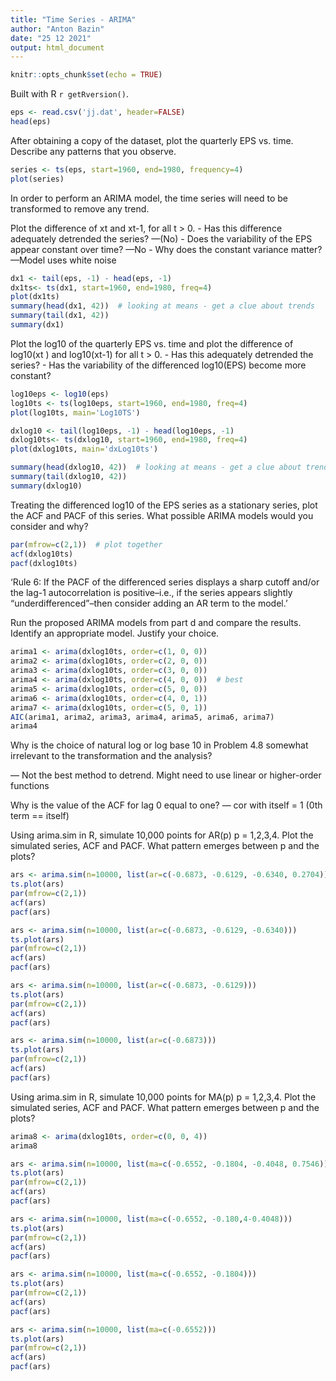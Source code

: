 ```yaml
---
title: "Time Series - ARIMA"
author: "Anton Bazin"
date: "25 12 2021"
output: html_document
---
```


```r
knitr::opts_chunk$set(echo = TRUE)
```

Built with R `r getRversion()`.



```r
eps <- read.csv('jj.dat', header=FALSE)
head(eps)
```
After obtaining a copy of the dataset, plot the quarterly EPS vs. time.  Describe any patterns that you observe.
```r
series <- ts(eps, start=1960, end=1980, frequency=4)
plot(series)
```


In order to perform an ARIMA model, the time series will need to be transformed to remove any trend.

Plot the difference of xt and xt-1, for all t > 0.
- Has this difference adequately detrended the series? ---(No)
- Does the variability of the EPS appear constant over time? ---No
- Why does the constant variance matter? ---Model uses white noise
```r
dx1 <- tail(eps, -1) - head(eps, -1)
dx1ts<- ts(dx1, start=1960, end=1980, freq=4)
plot(dx1ts)
summary(head(dx1, 42))  # looking at means - get a clue about trends
summary(tail(dx1, 42))
summary(dx1)
```



Plot the log10 of the quarterly EPS vs. time and plot the difference of
log10(xt ) and log10(xt-1) for all t > 0.
- Has this adequately detrended the series?
- Has the variability of the differenced log10(EPS) become more constant?  
```r
log10eps <- log10(eps)
log10ts <- ts(log10eps, start=1960, end=1980, freq=4)
plot(log10ts, main='Log10TS')

dxlog10 <- tail(log10eps, -1) - head(log10eps, -1)
dxlog10ts<- ts(dxlog10, start=1960, end=1980, freq=4)
plot(dxlog10ts, main='dxLog10ts')

summary(head(dxlog10, 42))  # looking at means - get a clue about trends
summary(tail(dxlog10, 42))
summary(dxlog10)
```



Treating the differenced log10 of the EPS series as a stationary series,
plot the ACF and PACF of this series.
What possible ARIMA models would you consider and why?
```r
par(mfrow=c(2,1))  # plot together
acf(dxlog10ts)
pacf(dxlog10ts)
```
'Rule 6: If the PACF of the differenced series displays a sharp cutoff and/or
the lag-1 autocorrelation is positive--i.e., 
if the series appears slightly "underdifferenced"--then consider 
adding an AR term to the model.'




Run the proposed ARIMA models from part d and compare the results.
Identify an appropriate model. Justify your choice.   
```r
arima1 <- arima(dxlog10ts, order=c(1, 0, 0))
arima2 <- arima(dxlog10ts, order=c(2, 0, 0))
arima3 <- arima(dxlog10ts, order=c(3, 0, 0))
arima4 <- arima(dxlog10ts, order=c(4, 0, 0))  # best
arima5 <- arima(dxlog10ts, order=c(5, 0, 0))
arima6 <- arima(dxlog10ts, order=c(4, 0, 1))
arima7 <- arima(dxlog10ts, order=c(5, 0, 1))
AIC(arima1, arima2, arima3, arima4, arima5, arima6, arima7)
arima4
```

Why is the choice of natural log or log base 10 in Problem 4.8 somewhat
irrelevant to the transformation and the analysis?

--- Not the best method to detrend. Might need to use linear or higher-order functions


Why is the value of the ACF for lag 0 equal to one? 
--- cor with itself = 1 (0th term == itself)



Using arima.sim in R, simulate 10,000 points for AR(p) p = 1,2,3,4.
Plot the simulated series, ACF and PACF.
What pattern emerges between p and the plots?  
```r
ars <- arima.sim(n=10000, list(ar=c(-0.6873, -0.6129, -0.6340, 0.2704)))
ts.plot(ars)
par(mfrow=c(2,1))
acf(ars)
pacf(ars)

ars <- arima.sim(n=10000, list(ar=c(-0.6873, -0.6129, -0.6340)))
ts.plot(ars)
par(mfrow=c(2,1))
acf(ars)
pacf(ars)

ars <- arima.sim(n=10000, list(ar=c(-0.6873, -0.6129)))
ts.plot(ars)
par(mfrow=c(2,1))
acf(ars)
pacf(ars)

ars <- arima.sim(n=10000, list(ar=c(-0.6873)))
ts.plot(ars)
par(mfrow=c(2,1))
acf(ars)
pacf(ars)
```


Using arima.sim in R, simulate 10,000 points for MA(p) p = 1,2,3,4.
Plot the simulated series, ACF and PACF.
What pattern emerges between p and the plots?
```r
arima8 <- arima(dxlog10ts, order=c(0, 0, 4))
arima8
```


```r
ars <- arima.sim(n=10000, list(ma=c(-0.6552, -0.1804, -0.4048, 0.7546)))
ts.plot(ars)
par(mfrow=c(2,1))
acf(ars)
pacf(ars)

ars <- arima.sim(n=10000, list(ma=c(-0.6552, -0.180,4-0.4048)))
ts.plot(ars)
par(mfrow=c(2,1))
acf(ars)
pacf(ars)

ars <- arima.sim(n=10000, list(ma=c(-0.6552, -0.1804)))
ts.plot(ars)
par(mfrow=c(2,1))
acf(ars)
pacf(ars)

ars <- arima.sim(n=10000, list(ma=c(-0.6552)))
ts.plot(ars)
par(mfrow=c(2,1))
acf(ars)
pacf(ars)
```

